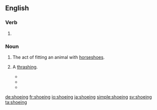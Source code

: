 ==English==

===Verb===
{{head|en|present participle}}

# {{present participle of|shoe|lang=en|nocat=1}}

===Noun===
{{en-noun}}

# The act of fitting an animal with [[horseshoe]]s.
# {{lb|en|slang}} A [[thrashing]].
#* {{quote-book|year=2010|title=Ronan O'Gara: My Autobiography|author=Ronan O'Gara |page=85|ISBN=1409081494|passage=Rags was on the wrong side of a ruck in a training exercise and Woody gave him a '''shoeing''', just as you would to one of the opposition in a match situation.}}
#* {{quote-book|year=2013|title=The 3CW Encyclopedia|author=James Dixon|page=147|ISBN=1291394656|passage=They jump the two babyface performers and give them a '''shoeing''', only to get cleared out of the ring in double quick time. }}
#* {{quote-book|title=The Illuminations |author=Andrew O'Hagan |year=2015 |page=39 |ISBN=9780571273676 |passage=And he gave the IRA a right '''shoeing''' as well. }}

[[de:shoeing]]
[[fr:shoeing]]
[[io:shoeing]]
[[ja:shoeing]]
[[simple:shoeing]]
[[sv:shoeing]]
[[ta:shoeing]]